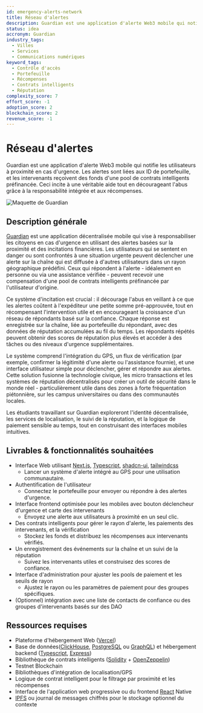 ```yaml
---
id: emergency-alerts-network
title: Réseau d'alertes
description: Guardian est une application d'alerte Web3 mobile qui notifie les utilisateurs à proximité en cas d'urgence. Les alertes sont liées aux ID de portefeuille, et les intervenants reçoivent des fonds d'une pool de contrats intelligents préfinancée. Ceci incite à une véritable aide tout en décourageant l'abus grâce à la responsabilité intégrée et aux récompenses.
status: idea
accronym: Guardian
industry_tags:
  - Villes
  - Services
  - Communications numériques
keyword_tags:
  - Contrôle d'accès
  - Portefeuille
  - Récompenses
  - Contrats intelligents
  - Réputation
complexity_score: 7
effort_score: -1
adoption_score: 2
blockchain_score: 2
revenue_score: -1
---
```


# Réseau d'alertes

Guardian est une application d'alerte Web3 mobile qui notifie les utilisateurs à proximité en cas d'urgence. Les alertes sont liées aux ID de portefeuille, et les intervenants reçoivent des fonds d'une pool de contrats intelligents préfinancée. Ceci incite à une véritable aide tout en décourageant l'abus grâce à la responsabilité intégrée et aux récompenses.

![Maquette de Guardian](/images/project/emergency-alerts-network.jpg)

## Description générale

[Guardian](https://guardian.monark.io) est une application décentralisée mobile qui vise à responsabiliser les citoyens en cas d'urgence en utilisant des alertes basées sur la proximité et des incitations financières. Les utilisateurs qui se sentent en danger ou sont confrontés à une situation urgente peuvent déclencher une alerte sur la chaîne qui est diffusée à d'autres utilisateurs dans un rayon géographique prédéfini. Ceux qui répondent à l'alerte - idéalement en personne ou via une assistance vérifiée - peuvent recevoir une compensation d'une pool de contrats intelligents préfinancée par l'utilisateur d'origine.

Ce système d'incitation est crucial : il décourage l'abus en veillant à ce que les alertes coûtent à l'expéditeur une petite somme pré-approuvée, tout en récompensant l'intervention utile et en encourageant la croissance d'un réseau de répondants basé sur la confiance. Chaque réponse est enregistrée sur la chaîne, liée au portefeuille du répondant, avec des données de réputation accumulées au fil du temps. Les répondants répétés peuvent obtenir des scores de réputation plus élevés et accéder à des tâches ou des niveaux d'urgence supplémentaires.

Le système comprend l'intégration du GPS, un flux de vérification (par exemple, confirmer la légitimité d'une alerte ou l'assistance fournie), et une interface utilisateur simple pour déclencher, gérer et répondre aux alertes. Cette solution fusionne la technologie civique, les micro transactions et les systèmes de réputation décentralisés pour créer un outil de sécurité dans le monde réel - particulièrement utile dans des zones à forte fréquentation piétonnière, sur les campus universitaires ou dans des communautés locales.

Les étudiants travaillant sur Guardian exploreront l'identité décentralisée, les services de localisation, le suivi de la réputation, et la logique de paiement sensible au temps, tout en construisant des interfaces mobiles intuitives.

## Livrables & fonctionnalités souhaitées

- Interface Web utilisant [Next.js](https://nextjs.org/), [Typescript](https://www.typescriptlang.org/), [shadcn-ui](https://ui.shadcn.com/), [tailwindcss](https://tailwindcss.com/)
    - Lancer un système d'alerte intégré au GPS pour une utilisation communautaire.
- Authentification de l'utilisateur 
    - Connectez le portefeuille pour envoyer ou répondre à des alertes d'urgence.
- Interface frontend optimisée pour les mobiles avec bouton déclencheur d'urgence et carte des intervenants
    - Envoyez une alerte aux utilisateurs à proximité en un seul clic. 
- Des contrats intelligents pour gérer le rayon d'alerte, les paiements des intervenants, et la vérification
    - Stockez les fonds et distribuez les récompenses aux intervenants vérifiés.
- Un enregistrement des événements sur la chaîne et un suivi de la réputation
    - Suivez les intervenants utiles et construisez des scores de confiance.
- Interface d'administration pour ajuster les pools de paiement et les seuils de rayon
    - Ajustez le rayon ou les paramètres de paiement pour des groupes spécifiques.
- (Optionnel) intégration avec une liste de contacts de confiance ou des groupes d'intervenants basés sur des DAO 

## Ressources requises

- Plateforme d'hébergement Web ([Vercel](https://www.vercel.com/))
- Base de données([ClickHouse](https://clickhouse.com/), [PostgreSQL](https://www.postgresql.org/) ou [GraphQL](https://graphql.org/)) et hébergement backend ([Typescript](https://www.typescriptlang.org/), [Express](https://expressjs.com/))
- Bibliothèque de contrats intelligents ([Solidity](https://soliditylang.org/) + [OpenZeppelin](https://www.openzeppelin.com/))
- Testnet Blockchain
- Bibliothèques d'intégration de localisation/GPS
- Logique de contrat intelligent pour le filtrage par proximité et les récompenses
- Interface de l'application web progressive ou du frontend [React](https://react.dev/) Native
- [IPFS](https://ipfs.tech/) ou journal de messages chiffrés pour le stockage optionnel du contexte
